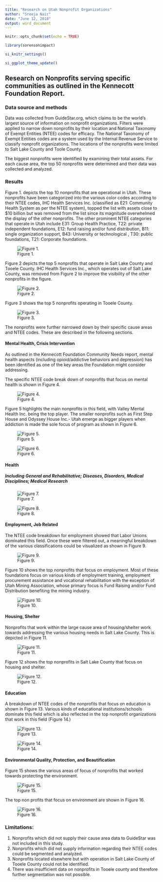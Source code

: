 ```yaml
---
title: "Research on Utah Nonprofit Organizations"
author: "Sreeja Nair"
date: "June 12, 2018"
output: word_document
---
```


```r
knitr::opts_chunk$set(echo = TRUE)

library(sorensonimpact)

si_knitr_settings()

si_ggplot_theme_update()
```

## Research on Nonprofits serving specific communities as outlined in the Kennecott Foundation Report.

### Data source and methods

Data was collected from GuideStar.org, which claims to be the world’s largest source of information on nonprofit organizations. Filters were applied to narrow down nonprofits by their location and National Taxonomy of Exempt Entities (NTEE) codes for efficacy. The National Taxonomy of Exempt Entities codes are a system used by the Internal Revenue Service to classify nonprofit organizations. The locations of the nonprofits were limited to Salt Lake County and Toole County.

The biggest nonprofits were identified by examining their total assets. For each cause area, the top 50 nonprofits were determined and their data was collected and analyzed. 


### Results

Figure 1. depicts the top 10 nonprofits that are operational in Utah. 
These nonprofits have been categorized into the various color codes  according to their NTEE codes, 
IHC Health Services Inc. (classified as E21: Community Health System as per the NTEE system), topped the list with assets close to $10 billion but was removed from the list since its magnitude overwhelmed the display of the other nonprofits. 
The other prominent NTEE categories that operate in Utah include E31: Group Health Practice, T22: private independent foundations, E12: fund raising and/or fund distribution, B11: single organization support, B43: University or technological , T30: public foundations, T21: Corporate foundations.


![Figure 1.](/Users/sreej/Desktop/Sorenson/RioTinto/plots/topUT.png)

Figure 2 depicts the top 5 nonprofits that operate in Salt Lake County and Tooele County.
IHC Health Services Inc., which operates out of Salt Lake County, was removed from Figure 2 to improve the visibility of the other nonprofits in the figure. 

![Figure 2.](/Users/sreej/Desktop/Sorenson/RioTinto/plots/TopSLCo.png)

Figure 3 shows the top 5  nonprofits operating in Tooele County. 

![Figure 3.](/Users/sreej/Desktop/Sorenson/RioTinto/plots/TopTooele.png)

The nonprofits were further narrowed down by their specific cause areas and NTEE codes. These are described in the following sections. 



#### Mental Health, Crisis Intervention

As outlined in the Kennecott Foundation Community Needs report, mental health aspects (including opioid/addictive behaviors and depression) has been identified as one of the key areas the Foundation might consider addressing.

The specific NTEE code break down of nonprofits that focus on mental health is shown in Figure 4.

![Figure 4.](/Users/sreej/Desktop/Sorenson/RioTinto/plots/NTEEMhlth.png)

Figure 5 highlights the main nonprofits in this field, with Valley Mental Health Inc. being the top player. The smaller nonprofits such as First Step House and Odyssey House Inc.- Utah emerge as bigger players when addiction is made the sole focus of program as shown in Figure 6.

![Figure 5.](/Users/sreej/Desktop/Sorenson/RioTinto/plots/TopMhlth.png)

![Figure 6.](/Users/sreej/Desktop/Sorenson/RioTinto/plots/TopAdd.png)

#### Health
##### Including General and Rehabilitative; Diseases, Disorders, Medical Disciplines; Medical Research

![Figure 7.](/Users/sreej/Desktop/Sorenson/RioTinto/plots/NTEEHlth.png)

![Figure 8.](/Users/sreej/Desktop/Sorenson/RioTinto/plots/TopHlth.png)



#### Employment, Job Related

The NTEE code breakdown for employment showed that Labor Unions dominated this field. Once these were filtered out, a meaningful breakdown of the various classifications could be visualized as shown in Figure 9.

![Figure 9.](/Users/sreej/Desktop/Sorenson/RioTinto/plots/NTEEEmp.png)

Figure 10 shows the top nonprofits that focus on employment. Most of these foundations focus on various kinds of employment training, employment procurement assistance and vocational rehabilitation with the exception of Utah Mining Association, whose primary focus is Fund Raising and/or Fund Distribution benefiting the mining industry.


![Figure 10.](/Users/sreej/Desktop/Sorenson/RioTinto/plots/TopEmp.png)

#### Housing, Shelter

Nonprofits that work within the large cause area of housing/shelter  work towards addressing the various housing needs in Salt Lake County. This is depicted in Figure 11.


![Figure 11.](/Users/sreej/Desktop/Sorenson/RioTinto/plots/NTEEHs.png)

Figure 12 shows the top nonprofits in Salt Lake County that focus on housing and shelter. 

![Figure 12.](/Users/sreej/Desktop/Sorenson/RioTinto/plots/TopHs.png)


#### Education

A breakdown of NTEE codes of the nonprofits that focus on education is shown in Figure 13. Various kinds of educational institutions/schools dominate this field which is also reflected in the top nonprofit organizations that work in this field (Figure 14.)



![Figure 13.](/Users/sreej/Desktop/Sorenson/RioTinto/plots/NTEEEdu.png)


![Figure 14.](/Users/sreej/Desktop/Sorenson/RioTinto/plots/TopEdu.png)


#### Environmental Quality, Protection, and Beautification

Figure 15 shows the various areas of focus of nonprofits that worked towards protecting the environment.

![Figure 15.](/Users/sreej/Desktop/Sorenson/RioTinto/plots/NTEEEnv.png)

 
The top non profits that focus on environment are shown in Figure 16. 

![Figure 16.](/Users/sreej/Desktop/Sorenson/RioTinto/plots/TopEnv.png)


### Limitations: 
1. Nonprofits which did not supply their cause area data to GuideStar was not included in this study.
2. Nonprofits which did not supply information regarding their NTEE codes could be segmented and analyzed. 
3. Nonprofits located elsewhere but with operation in Salt Lake County of Tooele County could not be identified.
4. There was insufficient data on nonprofits in Tooele county and therefore further segmentation was not possible.

